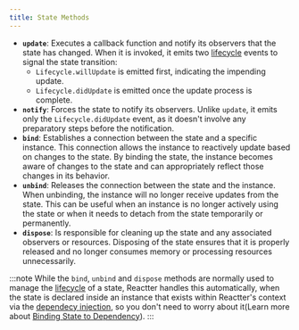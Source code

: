 ```yaml
---
title: State Methods
---
```



- <HM>**`update`**</HM>: Executes a callback function and notify its observers that the state has changed.
When it is invoked, it emits two [lifecycle](/reactter/core_concepts/lifecycle) events to signal the state transition:
  - <HE>`Lifecycle.willUpdate`</HE> is emitted first, indicating the impending update.
  - <HE>`Lifecycle.didUpdate`</HE> is emitted once the update process is complete.
- <HM>**`notify`**</HM>: Forces the state to notify its observers.
Unlike <HM>`update`</HM>, it emits only the <HE>`Lifecycle.didUpdate`</HE> event, as it doesn't involve any preparatory steps before the notification.
- <HM>**`bind`**</HM>: Establishes a connection between the state and a specific instance.
This connection allows the instance to reactively update based on changes to the state.
By binding the state, the instance becomes aware of changes to the state and can appropriately reflect those changes in its behavior.
- <HM>**`unbind`**</HM>: Releases the connection between the state and the instance.
When unbinding, the instance will no longer receive updates from the state.
This can be useful when an instance is no longer actively using the state or when it needs to detach from the state temporarily or permanently.
- <HM>**`dispose`**</HM>: Is responsible for cleaning up the state and any associated observers or resources.
Disposing of the state ensures that it is properly released and no longer consumes memory or processing resources unnecessarily.

:::note
While the <HM>`bind`</HM>, <HM>`unbind`</HM> and <HM>`dispose`</HM> methods are normally used to manage the [lifecycle](/reactter/core_concepts/lifecycle) of a state,
Reactter handles this automatically, when the state is declared inside an instance that exists within Reactter's context via the [dependecy injection](/reactter/core_concepts/dependency_injection/), so you don't need to worry about it(Learn more about [Binding State to Dependency](/reactter/extra_topics/binding_state_to_dependency/)).
:::